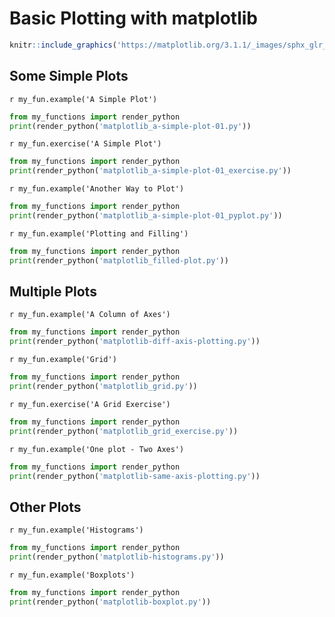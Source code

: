 # Basic Plotting with matplotlib

```r
knitr::include_graphics('https://matplotlib.org/3.1.1/_images/sphx_glr_anatomy_001.png')
```

## Some Simple Plots

`r my_fun.example('A Simple Plot')`

```python
from my_functions import render_python
print(render_python('matplotlib_a-simple-plot-01.py'))
```

`r my_fun.exercise('A Simple Plot')`
```python
from my_functions import render_python
print(render_python('matplotlib_a-simple-plot-01_exercise.py'))
```

`r my_fun.example('Another Way to Plot')`

```python
from my_functions import render_python
print(render_python('matplotlib_a-simple-plot-01_pyplot.py'))
```

`r my_fun.example('Plotting and Filling')`

```python
from my_functions import render_python
print(render_python('matplotlib_filled-plot.py'))
```

## Multiple Plots

`r my_fun.example('A Column of Axes')`

```python
from my_functions import render_python
print(render_python('matplotlib-diff-axis-plotting.py'))
```

`r my_fun.example('Grid')`

```python
from my_functions import render_python
print(render_python('matplotlib_grid.py'))
```

`r my_fun.exercise('A Grid Exercise')`

```python
from my_functions import render_python
print(render_python('matplotlib_grid_exercise.py'))
```

`r my_fun.example('One plot - Two Axes')`

```python
from my_functions import render_python
print(render_python('matplotlib-same-axis-plotting.py'))
```

## Other Plots

`r my_fun.example('Histograms')`

```python
from my_functions import render_python
print(render_python('matplotlib-histograms.py'))
```

`r my_fun.example('Boxplots')`

```python
from my_functions import render_python
print(render_python('matplotlib-boxplot.py'))
```

<!-- ### Integrating advance elements into plotting -->
<!-- `r my_fun.example('Something more advanced')` -->

<!-- ```{python,results='asis',echo=F,cache=F} -->
<!-- from my_functions import render_python -->
<!-- print(render_python('matplotlib-advanced.py')) -->
<!-- ``` -->
